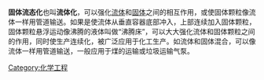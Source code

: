 {{unreferenced|time=2018-02-19T09:22:36+00:00}}
'''固体流态化'''也叫'''流体化'''，可以强化[[流体|流体]]和[[固体|固体]]之间的相互作用，或使固体颗粒像流体一样用管道输送。如果是使流体从垂直容器底部冲入，上部连续加入固体颗粒，固体颗粒悬浮运动像沸腾的液体叫做“沸腾床”，可以大大强化流体和固体颗粒之间的作用，同时使生产连续化，被广泛应用于化工生产。如流体和固体混合，可以像流体一样用管道输送，一般应用于煤的运输或垃圾运输气泵。

{{Chemical-Engineering-stub}}

[[Category:化学工程|Category:化学工程]]